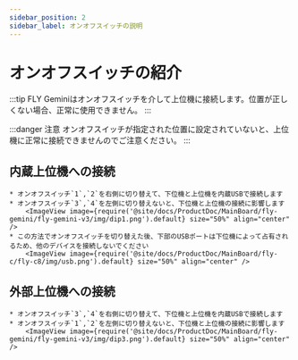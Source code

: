 ```yaml
---
sidebar_position: 2
sidebar_label: オンオフスイッチの説明
---
```





# オンオフスイッチの紹介

:::tip
FLY Geminiはオンオフスイッチを介して上位機に接続します。位置が正しくない場合、正常に使用できません。
:::

:::danger 注意
オンオフスイッチが指定された位置に設定されていないと、上位機に正常に接続できませんのでご注意ください。
:::

## 内蔵上位機への接続

    * オンオフスイッチ`1`,`2`を右側に切り替えて、下位機と上位機を内蔵USBで接続します
    * オンオフスイッチ`3`,`4`を左側に切り替えないと、下位機と上位機の接続に影響します
        <ImageView image={require('@site/docs/ProductDoc/MainBoard/fly-gemini/fly-gemini-v3/img/dip1.png').default} size="50%" align="center" />
    * この方法でオンオフスイッチを切り替えた後、下部のUSBポートは下位機によって占有されるため、他のデバイスを接続しないでください
        <ImageView image={require('@site/docs/ProductDoc/MainBoard/fly-c/fly-c8/img/usb.png').default} size="50%" align="center" />


## 外部上位機への接続

    * オンオフスイッチ`3`,`4`を右側に切り替えて、下位機と上位機を内蔵USBで接続します
    * オンオフスイッチ`1`,`2`を左側に切り替えないと、下位機と上位機の接続に影響します
        <ImageView image={require('@site/docs/ProductDoc/MainBoard/fly-gemini/fly-gemini-v3/img/dip3.png').default} size="50%" align="center" />